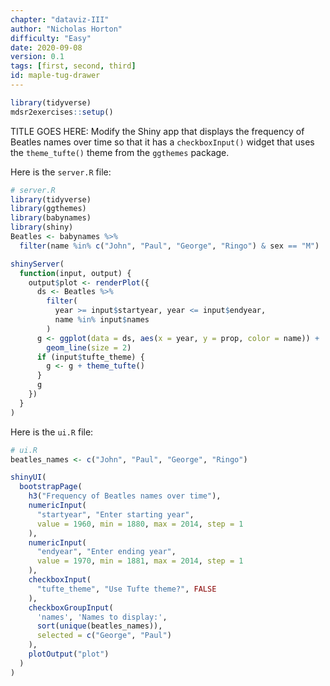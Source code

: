 ```yaml
---
chapter: "dataviz-III"
author: "Nicholas Horton"
difficulty: "Easy"
date: 2020-09-08 
version: 0.1
tags: [first, second, third]
id: maple-tug-drawer
---
```


```r
library(tidyverse)
mdsr2exercises::setup()
```

TITLE GOES HERE:    Modify the Shiny app that displays the frequency of Beatles names over time so that it has a `checkboxInput()` widget that uses the `theme_tufte()` theme from the `ggthemes` package. 

<!--begin-answer-->

Here is the `server.R` file:

```r
# server.R
library(tidyverse)
library(ggthemes)
library(babynames)
library(shiny)
Beatles <- babynames %>%
  filter(name %in% c("John", "Paul", "George", "Ringo") & sex == "M")

shinyServer(
  function(input, output) {
    output$plot <- renderPlot({
      ds <- Beatles %>%
        filter(
          year >= input$startyear, year <= input$endyear,
          name %in% input$names
        )
      g <- ggplot(data = ds, aes(x = year, y = prop, color = name)) +
        geom_line(size = 2)
      if (input$tufte_theme) {
        g <- g + theme_tufte()
      }
      g
    })
  }
)
```

Here is the `ui.R` file:

```r
# ui.R
beatles_names <- c("John", "Paul", "George", "Ringo")

shinyUI(
  bootstrapPage(
    h3("Frequency of Beatles names over time"),
    numericInput(
      "startyear", "Enter starting year",
      value = 1960, min = 1880, max = 2014, step = 1
    ),
    numericInput(
      "endyear", "Enter ending year",
      value = 1970, min = 1881, max = 2014, step = 1
    ),
    checkboxInput(
      "tufte_theme", "Use Tufte theme?", FALSE
    ),
    checkboxGroupInput(
      'names', 'Names to display:',
      sort(unique(beatles_names)),
      selected = c("George", "Paul")
    ),
    plotOutput("plot")
  )
)
```

<!--end-answer-->

